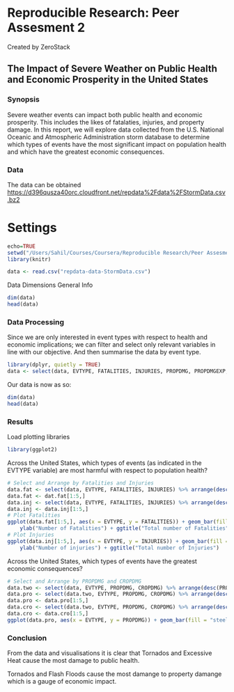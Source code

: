 Reproducible Research: Peer Assesment 2
=========================================
Created by ZeroStack

## The Impact of Severe Weather on Public Health and Economic Prosperity in the United States

### Synopsis
Severe weather events can impact both public health and economic prosperity. This includes the likes of fatalaties, injuries, and property damage. In this report, we will explore data collected from the U.S. National Oceanic and Atmospheric Administration storm database to determine which types of events have the most significant impact on population health and which have the greatest economic consequences.  

### Data
The data can be obtained [https://d396qusza40orc.cloudfront.net/repdata%2Fdata%2FStormData.csv.bz2](https://d396qusza40orc.cloudfront.net/repdata%2Fdata%2FStormData.csv.bz2)

# Settings
```r
echo=TRUE
setwd("/Users/Sahil/Courses/Coursera/Reproducible Research/Peer Assesment 2")
library(knitr)
```

```r
data <- read.csv("repdata-data-StormData.csv")
```
Data Dimensions General Info
```r
dim(data)
head(data)
```

### Data Processing
Since we are only interested in event types with respect to health and economic implications; we can filter and select only relevant variables in line with our objective. And then summarise the data by event type.

```r
library(dplyr, quietly = TRUE)
data <- select(data, EVTYPE, FATALITIES, INJURIES, PROPDMG, PROPDMGEXP, CROPDMG) %>% group_by(EVTYPE) %>% summarise_each(funs(sum)) %>%ungroup() %>% arrange(desc(FATALITIES, desc(INJURIES), desc(PROPDMG), desc(PROPDMGEXP), desc(CROPDMG)))
```

Our data is now as so:
```r
dim(data)
head(data)
```

### Results
Load plotting libraries
```r
library(ggplot2)
```

Across the United States, which types of events (as indicated in the EVTYPE variable) are most harmful with respect to population health?
```r
# Select and Arrange by Fatalities and Injuries
data.fat <- select(data, EVTYPE, FATALITIES, INJURIES) %>% arrange(desc(FATALITIES))
data.fat <- dat.fat[1:5,]
data.inj <- select(data, EVTYPE, FATALITIES, INJURIES) %>% arrange(desc(INJURIES))
data.inj <- data.inj[1:5,]
# Plot Fatalities
ggplot(data.fat[1:5,], aes(x = EVTYPE, y = FATALITIES)) + geom_bar(fill = "steelblue", stat = "identity") + xlab("Event Type") + 
    ylab("Number of Fatalities") + ggtitle("Total number of Fatalities")
# Plot Injuries
ggplot(data.inj[1:5,], aes(x = EVTYPE, y = INJURIES)) + geom_bar(fill = "steelblue", stat = "identity") + xlab("Event Type") + 
    ylab("Number of injuries") + ggtitle("Total number of Injuries")
```


Across the United States, which types of events have the greatest economic consequences?
```r
# Select and Arrange by PROPDMG and CROPDMG
data.two <- select(data, EVTYPE, PROPDMG, CROPDMG) %>% arrange(desc(PROPDMG), desc(CROPDMG))
data.pro <- select(data.two, EVTYPE, PROPDMG, CROPDMG) %>% arrange(desc(PROPDMG))
data.pro <- data.pro[1:5,]
data.cro <- select(data.two, EVTYPE, PROPDMG, CROPDMG) %>% arrange(desc(CROPDMG))
data.cro <- data.cro[1:5,]
ggplot(data.pro, aes(x = EVTYPE, y = PROPDMG)) + geom_bar(fill = "steelblue", stat = "identity") + ggtitle("Total Value of Property Damange") + xlab("Event Type") + ylab("Value of Property Damange (US$)")
```

### Conclusion
From the data and visualisations it is clear that Tornados and Excessive Heat cause the most damage to public health.

Tornados and Flash Floods cause the most damange to property damange which is a gauge of economic impact.


